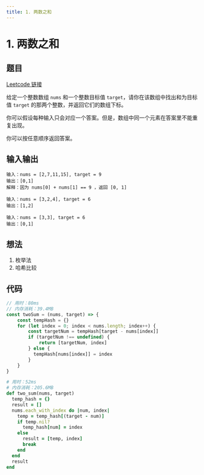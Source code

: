 ```yaml
---
title: 1. 两数之和
---
```



# 1. 两数之和

## 题目

[Leetcode 链接](https://leetcode-cn.com/problems/two-sum/)

给定一个整数数组 `nums` 和一个整数目标值 `target`，请你在该数组中找出和为目标值 `target`  的那两个整数，并返回它们的数组下标。

你可以假设每种输入只会对应一个答案。但是，数组中同一个元素在答案里不能重复出现。

你可以按任意顺序返回答案。

## 输入输出

<Tabs groupId="solutions">
  <TabItem value="example1" label="示例1">

    输入：nums = [2,7,11,15], target = 9
    输出：[0,1]
    解释：因为 nums[0] + nums[1] == 9 ，返回 [0, 1]

  </TabItem>
  <TabItem value="example2" label="示例2">

    输入：nums = [3,2,4], target = 6
    输出：[1,2]

  </TabItem>
  <TabItem value="example3" label="示例3">

    输入：nums = [3,3], target = 6
    输出：[0,1]

  </TabItem>
</Tabs>

## 想法

1. 枚举法
2. 哈希比较

## 代码

<Tabs groupId="solutions">
  <TabItem value="js" label="JavaScript">

```js
// 用时：80ms
// 内存消耗：39.4MB
const twoSum = (nums, target) => {
    const tempHash = {}
    for (let index = 0; index < nums.length; index++) {
        const targetNum = tempHash[target - nums[index]]
        if (targetNum !== undefined) {
            return [targetNum, index]
        } else {
          tempHash[nums[index]] = index
        }
    }
}
```

  </TabItem>
  <TabItem value="ruby" label="Ruby">

```ruby
# 用时：52ms
# 内存消耗：205.6MB
def two_sum(nums, target)
  temp_hash = {}
  result = []
  nums.each_with_index do |num, index|
    temp = temp_hash[(target - num)]
    if temp.nil?
      temp_hash[num] = index
    else
      result = [temp, index]
      break
    end
  end
  result
end
```

  </TabItem>
</Tabs>

